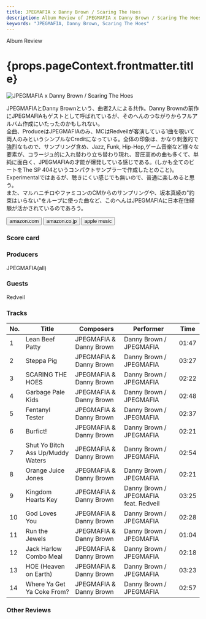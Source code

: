 ```yaml
---
title: JPEGMAFIA x Danny Brown / Scaring The Hoes
description: Album Review of JPEGMAFIA x Danny Brown / Scaring The Hoes
keywords: "JPEGMAFIA, Danny Brown, Scaring The Hoes"
---
```







<p className="largeP">Album Review</p>
<h1 className="h1--no--margin">{props.pageContext.frontmatter.title}</h1>

<Row  className="image-card-group">
	<Column colMd={3} colLg={4} noGutterMdLeft="">
       <ImageCard>

![JPEGMAFIA x Danny Brown / Scaring The Hoes](../../images/cd/jpegmafia_dannybrown1L.jpg)

</ImageCard>
	</Column>
	<Column colMd={4} colLg={8} noGutterMdLeft="">
		<p>
			JPEGMAFIAとDanny Brownという、曲者2人による共作。Danny Brownの前作にJPEGMAFIAもゲストとして呼ばれているが、そのへんのつながりからフルアルバム作成にいたったのかもしれない。
			<br/>全曲、ProduceはJPEGMAFIAのみ、MCはRedveilが客演している1曲を覗いて両人のみというシンプルなCreditになっている。全体の印象は、かなり刺激的で強烈なもので、サンプリング含め、Jazz, Funk, Hip-Hop,ゲーム音楽など様々な要素が、コラージュ的に入れ替わり立ち替わり現れ、音圧高めの曲も多くて、単純に面白く、JPEGMAFIAの才能が爆発している感じである。(しかも全てのビートをThe SP 404というコンパクトサンプラーで作成したとのこと)。
			<br/>Experimentalではあるが、聴きにくい感じでも無いので、普通に楽しめると思う。
			<br/>また、マルハニチロやファミコンのCMからのサンプリングや、坂本真綾の"約束はいらない"をループに使った曲など、このへんはJPEGMAFIAに日本在住経験が活かされているのであろう。
		</p>
		<div>
		  <Button className="button-right-mergin"  href="https://amzn.to/3queNJE" renderIcon={ArrowUpRight} size='sm' kind='primary'>
  	    amazon.com
  	  </Button>
  	  <Button className="button-right-mergin"  href="https://amzn.to/445cU3Q" renderIcon={ArrowUpRight} size='sm' kind='secondary'>
  	    amazon.co.jp
  	  </Button>
			<Button className="button-right-mergin"  href="https://apple.co/45olSKr" renderIcon={ArrowUpRight} size='sm' kind='tertiary'>
  	    apple music
			</Button>
			<AdvJS2/>
		</div>
	</Column>
</Row>
<Row >
	<Column colMd={4} colLg={4} noGutterMdLeft="">
		<div>
		  <h3>Score card</h3>
			<SliderJS1 value="1" />
		  <SliderJS2 value="2" />
			<SliderJS3 value="2" />
		  <SliderJS4 value="9" />
		</div>
	</Column>
	<Column colMd={8} colLg={8} noGutterMdLeft="">
		<div>
			<h3>Producers</h3>
			<p>
				JPEGMAFIA(all)
			</p>
			<h3>Guests</h3>
			<p>
				Redveil
			</p>
		</div>
	</Column>
</Row>

<h3>Tracks</h3>

| No. | Title                             | Composers               | Performer                             | Time  |
| --- | --------------------------------- | ----------------------- | ------------------------------------- | ----- |
| 1   | Lean Beef Patty                   | JPEGMAFIA & Danny Brown | Danny Brown / JPEGMAFIA               | 01:47 |
| 2   | Steppa Pig                        | JPEGMAFIA & Danny Brown | Danny Brown / JPEGMAFIA               | 03:27 |
| 3   | SCARING THE HOES                  | JPEGMAFIA & Danny Brown | Danny Brown / JPEGMAFIA               | 02:22 |
| 4   | Garbage Pale Kids                 | JPEGMAFIA & Danny Brown | Danny Brown / JPEGMAFIA               | 02:48 |
| 5   | Fentanyl Tester                   | JPEGMAFIA & Danny Brown | Danny Brown / JPEGMAFIA               | 02:37 |
| 6   | Burfict!                          | JPEGMAFIA & Danny Brown | Danny Brown / JPEGMAFIA               | 02:21 |
| 7   | Shut Yo Bitch Ass Up/Muddy Waters | JPEGMAFIA & Danny Brown | Danny Brown / JPEGMAFIA               | 02:54 |
| 8   | Orange Juice Jones                | JPEGMAFIA & Danny Brown | Danny Brown / JPEGMAFIA               | 02:21 |
| 9   | Kingdom Hearts Key                | JPEGMAFIA & Danny Brown | Danny Brown / JPEGMAFIA feat. Redveil | 03:25 |
| 10  | God Loves You                     | JPEGMAFIA & Danny Brown | Danny Brown / JPEGMAFIA               | 02:28 |
| 11  | Run the Jewels                    | JPEGMAFIA & Danny Brown | Danny Brown / JPEGMAFIA               | 01:04 |
| 12  | Jack Harlow Combo Meal            | JPEGMAFIA & Danny Brown | Danny Brown / JPEGMAFIA               | 02:18 |
| 13  | HOE (Heaven on Earth)             | JPEGMAFIA & Danny Brown | Danny Brown / JPEGMAFIA               | 03:23 |
| 14  | Where Ya Get Ya Coke From?        | JPEGMAFIA & Danny Brown | Danny Brown / JPEGMAFIA               | 02:57 |

<h3>Other Reviews</h3>

<Row>
  <Column colMd={3} colLg={3} noGutterMdLeft>
    <Review2-1 />
  </Column>
</Row>

<Row>
  <Column colMd={3} colLg={3} noGutterMdLeft>
    <Review3-1 />
  </Column>
	<Column colMd={3} colLg={3} noGutterMdLeft>
  	<Review3-2 />
  </Column>
</Row>

<AdvJS3 />
